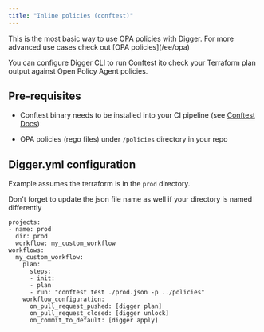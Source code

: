 ```yaml
---
title: "Inline policies (conftest)"
---
```


<Note>
  This is the most basic way to use OPA policies with Digger. For more advanced
  use cases check out [OPA policies](/ee/opa)
</Note>

You can configure Digger CLI to run Conftest ito check your Terraform plan output against Open Policy Agent policies.

## Pre-requisites

- Conftest binary needs to be installed into your CI pipeline (see [Conftest Docs](https://www.conftest.dev/install/))

- OPA policies (rego files) under `/policies` directory in your repo

## Digger.yml configuration

Example assumes the terraform is in the `prod` directory.

Don't forget to update the json file name as well if your directory is named differently

```
projects:
- name: prod
  dir: prod
  workflow: my_custom_workflow
workflows:
  my_custom_workflow:
    plan:
      steps:
      - init:
      - plan
      - run: "conftest test ./prod.json -p ../policies"
    workflow_configuration:
      on_pull_request_pushed: [digger plan]
      on_pull_request_closed: [digger unlock]
      on_commit_to_default: [digger apply]
```
